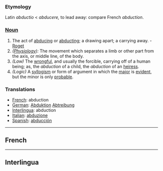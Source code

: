 ===Etymology===
Latin ''abductio'' < ''abducere,'' to lead away: compare French ''abduction''. 
===[[Noun]]===
#The act of [[abducing]] or [[abducting]]; a drawing apart; a carrying away. - [[Roget]]
#''([[Physiology]]):'' The movement which separates a limb or other part from the axis, or middle line, of the body.
#''(Law)'' The [[wrongful]], and usually the forcible, carrying off of a human being; as, the ''abduction'' of a child, the ''abduction'' of an [[heiress]].
#''(Logic)'' A [[syllogism]] or form of argument in which the [[major]] is [[evident]], but the minor is only [[probable]].


===Translations===
*[[French]]: abduction
*[[German]]: [[Abduktion]] [[Abtreibung]]
*[[Interlingua]]: abduction
*[[Italian]]: [[abduzione]]
*[[Spanish]]: [[abducción]]
----
==French==
----
==Interlingua==